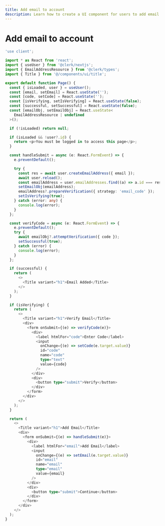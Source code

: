 ```yaml
---
title: Add email to account
description: Learn how to create a UI component for users to add email addresses to their account
---
```


# Add email to account

```typescript {{ filename: 'app/account/add-email.tsx' }}
'use client';

import * as React from 'react';
import { useUser } from '@clerk/nextjs';
import { EmailAddressResource } from '@clerk/types';
import { Title } from '@/components/ui/title';

export default function Page() {
  const { isLoaded, user } = useUser();
  const [email, setEmail] = React.useState('');
  const [code, setCode] = React.useState('');
  const [isVerifying, setIsVerifying] = React.useState(false);
  const [successful, setSuccessful] = React.useState(false);
  const [emailObj, setEmailObj] = React.useState<
    EmailAddressResource | undefined
  >();

  if (!isLoaded) return null;

  if (isLoaded && !user?.id) {
    return <p>You must be logged in to access this page</p>;
  }

  const handleSubmit = async (e: React.FormEvent) => {
    e.preventDefault();

    try {
      const res = await user.createEmailAddress({ email });
      await user.reload();
      const emailAddress = user.emailAddresses.find((a) => a.id === res.id);
      setEmailObj(emailAddress);
      emailAddress?.prepareVerification({ strategy: 'email_code' });
      setIsVerifying(true);
    } catch (error: any) {
      console.log(error);
    }
  };

  const verifyCode = async (e: React.FormEvent) => {
    e.preventDefault();
    try {
      await emailObj?.attemptVerification({ code });
      setSuccessful(true);
    } catch (error) {
      console.log(error);
    }
  };

  if (successful) {
    return (
      <>
        <Title variant="h1">Email Added</Title>
      </>
    );
  }

  if (isVerifying) {
    return (
      <>
        <Title variant="h1">Verify Email</Title>
        <div>
          <form onSubmit={(e) => verifyCode(e)}>
            <div>
              <label htmlFor="code">Enter Code</label>
              <input
                onChange={(e) => setCode(e.target.value)}
                id="code"
                name="code"
                type="text"
                value={code}
              />
            </div>
            <div>
              <button type="submit">Verify</button>
            </div>
          </form>
        </div>
      </>
    );
  }

  return (
    <>
      <Title variant="h1">Add Email</Title>
      <div>
        <form onSubmit={(e) => handleSubmit(e)}>
          <div>
            <label htmlFor="email">Add Email</label>
            <input
              onChange={(e) => setEmail(e.target.value)}
              id="email"
              name="email"
              type="email"
              value={email}
            />
          </div>
          <div>
            <button type="submit">Continue</button>
          </div>
        </form>
      </div>
    </>
  );
}
```
